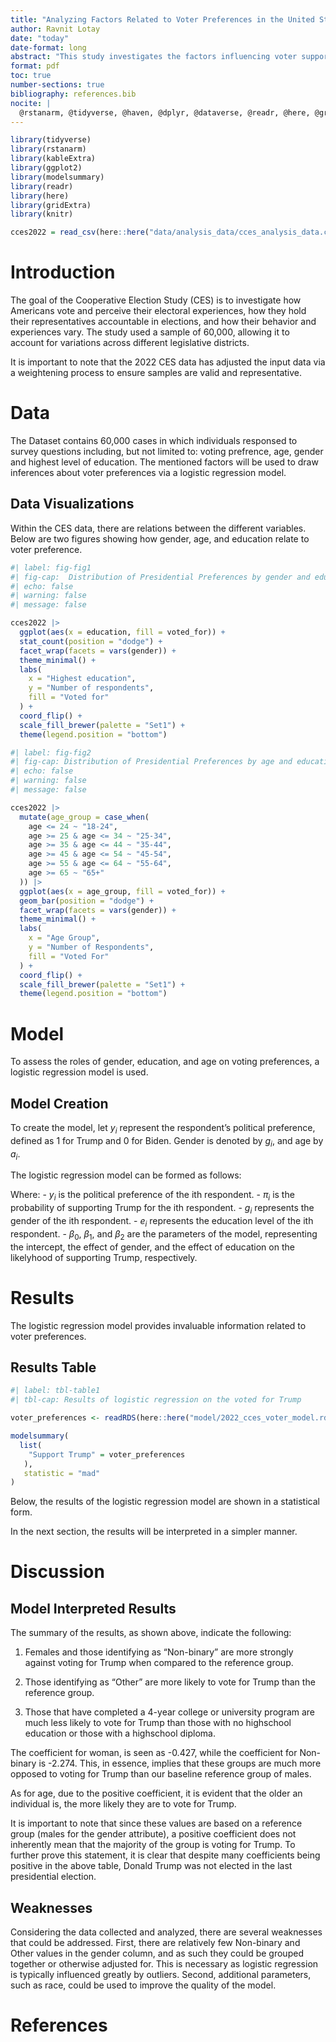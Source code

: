 ```yaml
---
title: "Analyzing Factors Related to Voter Preferences in the United States"
author: Ravnit Lotay
date: "today"
date-format: long
abstract: "This study investigates the factors influencing voter support in the 2022 US presidential election, utilizing logistic regression on CCES 2022 data. The results of the analysis will be crucial in understanding why individuals or demographics vote for a certain individual or party,"
format: pdf
toc: true
number-sections: true
bibliography: references.bib
nocite: |
  @rstanarm, @tidyverse, @haven, @dplyr, @dataverse, @readr, @here, @gridExtra, @kableExtra, @ggplot2, @modelsummary, @knitr
---
```


```r
library(tidyverse)
library(rstanarm)
library(kableExtra)
library(ggplot2)
library(modelsummary)
library(readr)
library(here)
library(gridExtra)
library(knitr)

cces2022 = read_csv(here::here("data/analysis_data/cces_analysis_data.csv"))
```


\newpage 


# Introduction

The goal of the Cooperative Election Study (CES) is to investigate how Americans vote and perceive their electoral experiences, how they hold their representatives accountable in elections, and how their behavior and experiences vary. The study used a sample of 60,000, allowing it to account for variations across different legislative districts.

It is important to note that the 2022 CES data has adjusted the input data via a weightening process to ensure samples are valid and representative.

# Data {#sec-data}

The Dataset contains 60,000 cases in which individuals responsed to survey questions including, but not limited to: voting prefrence, age, gender and highest level of education. The mentioned factors will be used to draw inferences about voter preferences via a logistic regression model.

## Data Visualizations

Within the CES data, there are relations between the different variables. Below are two figures showing how gender, age, and education relate to voter preference.

```r
#| label: fig-fig1
#| fig-cap:  Distribution of Presidential Preferences by gender and education
#| echo: false
#| warning: false
#| message: false

cces2022 |>
  ggplot(aes(x = education, fill = voted_for)) +
  stat_count(position = "dodge") +
  facet_wrap(facets = vars(gender)) +
  theme_minimal() +
  labs(
    x = "Highest education",
    y = "Number of respondents",
    fill = "Voted for"
  ) +
  coord_flip() +
  scale_fill_brewer(palette = "Set1") +
  theme(legend.position = "bottom")
```
```r
#| label: fig-fig2
#| fig-cap: Distribution of Presidential Preferences by age and education
#| echo: false
#| warning: false
#| message: false

cces2022 |>
  mutate(age_group = case_when(
    age <= 24 ~ "18-24",
    age >= 25 & age <= 34 ~ "25-34",
    age >= 35 & age <= 44 ~ "35-44",
    age >= 45 & age <= 54 ~ "45-54",
    age >= 55 & age <= 64 ~ "55-64",
    age >= 65 ~ "65+"
  )) |>
  ggplot(aes(x = age_group, fill = voted_for)) +
  geom_bar(position = "dodge") +
  facet_wrap(facets = vars(gender)) +
  theme_minimal() +
  labs(
    x = "Age Group",
    y = "Number of Respondents",
    fill = "Voted For"
  ) +
  coord_flip() +
  scale_fill_brewer(palette = "Set1") +
  theme(legend.position = "bottom")
```

# Model {#sec-model}

To assess the roles of gender, education, and age on voting preferences, a logistic regression model is used.

## Model Creation

To create the model, let $y_i$ represent the respondent's political preference, defined as 1 for Trump and 0 for Biden. Gender is denoted by $g_i$, and age by $a_i$.

The logistic regression model can be formed as follows:


\begin{align*} 
y_i|\pi_i &\sim \text{Bernoulli}(\pi_i) \\
\text{logit}(\pi_i) & = \beta_0 + \beta_1 \times g_i + \beta_2 \times e_i \\
\beta_0 &\sim \text{Normal}(0, 2.5)\\
\beta_1 &\sim \text{Normal}(0, 2.5)\\
\beta_2 &\sim \text{Normal}(0, 2.5)
\end{align*}


Where:
- $y_i$ is the political preference of the ith respondent.
- $\pi_i$ is the probability of supporting Trump for the ith respondent.
- $g_i$ represents the gender of the ith respondent.
- $e_i$ represents the education level of the ith respondent.
- $\beta_0$, $\beta_1$, and $\beta_2$ are the parameters of the model, representing the intercept, the effect of gender, and the effect of education on the likelyhood of supporting Trump, respectively.


# Results {#sec-result}

The logistic regression model provides invaluable information related to voter preferences.


## Results Table
```r
#| label: tbl-table1
#| tbl-cap: Results of logistic regression on the voted for Trump

voter_preferences <- readRDS(here::here("model/2022_cces_voter_model.rds"))

modelsummary(
  list(
    "Support Trump" = voter_preferences
   ),
   statistic = "mad"
)

```

Below, the results of the logistic regression model are shown in a statistical form.

In the next section, the results will be interpreted in a simpler manner.

# Discussion {#sec-discussion}

## Model Interpreted Results

The summary of the results, as shown above, indicate the following:

1. Females and those identifying as "Non-binary" are more strongly against voting for Trump when compared to the reference group.
   
2. Those identifying as "Other" are more likely to vote for Trump than the reference group.
   
3. Those that have completed a 4-year college or university program are much less likely to vote for Trump than those with no highschool education or those with a highschool diploma.
   
The coefficient for woman, is seen as -0.427, while the coefficient for Non-binary is -2.274. This, in essence, implies that these groups are much more opposed to voting for Trump than our baseline reference group of males. 

As for age, due to the positive coefficient, it is evident that the older an individual is, the more likely they are to vote for Trump.

It is important to note that since these values are based on a reference group (males for the gender attribute), a positive coefficient does not inherently mean that the majority of the group is voting for Trump. To further prove this statement, it is clear that despite many coefficients being positive in the above table, Donald Trump was not elected in the last presidential election. 

## Weaknesses

Considering the data collected and analyzed, there are several weaknesses that could be addressed. First, there are relatively few Non-binary and Other values in the gender column, and as such they could be grouped together or otherwise adjusted for. This is necessary as logistic regression is typically influenced greatly by outliers. Second, additional parameters, such as race, could be used to improve the quality of the model.

\newpage

# References

\nocite{rstanarm, tidyverse, haven, dplyr, dataverse, readr, here, gridExtra, kableExtra, ggplot2, modelsummary, knitr}